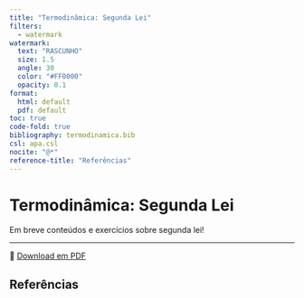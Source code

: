 ```yaml
---
title: "Termodinâmica: Segunda Lei"
filters:
  - watermark
watermark:
  text: "RASCUNHO"
  size: 1.5
  angle: 30
  color: "#FF0000"
  opacity: 0.1
format:
  html: default
  pdf: default
toc: true
code-fold: true
bibliography: termodinamica.bib
csl: apa.csl
nocite: "@*"
reference-title: "Referências"
---
```


# Termodinâmica: Segunda Lei

Em breve conteúdos e exercícios sobre segunda lei!

---

📄 [Download em PDF](./segunda-lei.pdf){target="_blank"}

## Referências
